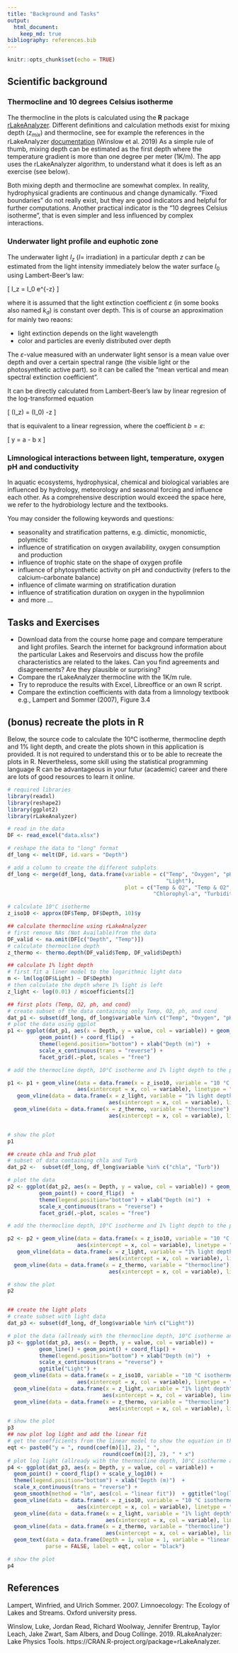 ```yaml
---
title: "Background and Tasks"
output: 
  html_document:
    keep_md: true
bibliography: references.bib    
---
```


```r
knitr::opts_chunk$set(echo = TRUE)
```

## Scientific background

### Thermocline and 10 degrees Celsius isotherme

The thermocline in the plots is calculated using the **R** package
[rLakeAnalyzer](https://cran.r-project.org/web/packages/rLakeAnalyzer/). Different
definitions and calculation methods exist for mixing depth ($z_{mix}$)
and thermocline, see for example the references in the rLakeAnalyzer
[documentation](https://cran.r-project.org/web/packages/rLakeAnalyzer/vignettes/sm_algorithm.html)
(Winslow et al. 2019)
As a simple rule of thumb, mixing depth can be estimated as the first
depth where the temperature gradient is more than one degree per meter
(1K/m).
The app uses the rLakeAnalyzer algorithm, to understand what
it does is left as an exercise (see below).

Both mixing depth and thermocline are somewhat complex. In reality,
hydrophysical gradients are continuous and change dynamically. "Fixed
boundaries" do not really exist, but they are good indicators and
helpful for further computations.  Another practical indicator is the
"10 degrees Celsius isotherme", that is even simpler and less
influenced by complex interactions.

### Underwater light profile and euphotic zone

The underwater light $I_z$ ($I=$ irradiation) in a particular depth $z$ can be 
estimated from the light intensity immediately below the water surface $I_0$ using 
Lambert-Beer's law:

\[
I_z = I_0 \cdot e^{-\varepsilon \cdot z}
\]

where it is assumed that the light extinction coefficient
$\varepsilon$ (in some books also named $k_d$) is constant over
depth. This is of course an approximation for mainly two reaons:

* light extinction depends on the light wavelength
* color and particles are evenly distributed over depth

The $\varepsilon$-value measured with an underwater light sensor is a
mean value over depth and over a certain spectral range (the visible
light or the photosynthetic active part).  so it can be called the
"mean vertical and mean spectral extinction coefficient".

It can be directly calculated from Lambert-Beer's law by linear
regresion of the log-transformed equation

\[
\ln(I_z) = \ln(I_0)  -\varepsilon \cdot z
\]

that is equivalent to a linear regression, where the coefficient $b = \varepsilon$:

\[
y = a  - b \cdot x
\]

### Limnological interactions between light, temperature, oxygen pH and conductivity

In aquatic ecosystems, hydrophysical, chemical and biological variables 
are influenced by hydrology, meteorology and seasonal forcing and influence each 
other. As a comprehensive description would exceed the space here, we refer to
the hydrobiology lecture and the textbooks.

You may consider the following keywords and questions:

* seasonality and stratification patterns, e.g. dimictic, monomictic, polymictic
* influence of stratification on oxygen availability, oxygen consumption and production
* influence of trophic state on the shape of oxygen profile
* influence of phytosynthetic activity on pH and conductivity (refers to the calcium-carbonate balance)
* influence of climate warming on stratification duration
* influence of stratification duration on oxygen in the hypolimnion
* and more ...


## Tasks and Exercises


* Download data from the course home page and compare temperature and
  light profiles. Search the internet for background information about
  the particular Lakes and Reservoirs and discuss how the profile
  characteristics are related to the lakes. Can you find agreements and
  disagreements? Are they plausible or surprising?
* Compare the rLakeAnalyzer thermocline with the 1K/m rule.
* Try to reproduce the results with Excel, Libreoffice or an own R script.
* Compare the extinction coefficients with data from a limnology
  textbook e.g., Lampert and Sommer (2007), Figure 3.4

## (bonus) recreate the plots in R

Below, the source code to calculate the 10°C isotherme, thermocline depth and 1% light depth, and create the plots shown in this application is provided. It is not required to understand this or to be able to recreate the plots in R. Nevertheless, some skill using the statistical programming language R can be advantageous in your futur (academic) career and there are lots of good resources to learn it online.

```r
# required libraries
library(readxl)
library(reshape2)
library(ggplot2)
library(rLakeAnalyzer)

# read in the data
DF <- read_excel("data.xlsx")

# reshape the data to "long" format
df_long <- melt(DF, id.vars = "Depth")

# add a column to create the different subplots
df_long <- merge(df_long, data.frame(variable = c("Temp", "Oxygen", "pH", "Cond", "chla", "Turb",
                                                  "Light"),
                                     plot = c("Temp & O2", "Temp & O2", "pH", "Conductivity",
                                              "Chlorophyl-a", "Turbidity", "Light")))

# calculate 10°C isotherme
z_iso10 <- approx(DF$Temp, DF$Depth, 10)$y

## calculate thermocline using rLakeAnalyzer
# first remove NAs (Not Available)from the data
DF_valid <- na.omit(DF[c("Depth", "Temp")])
# calculate thermocline depth
z_thermo <- thermo.depth(DF_valid$Temp, DF_valid$Depth)

## calculate 1% light depth
# first fit a liner model to the logarithmic light data
m <- lm(log(DF$Light) ~ DF$Depth)
# then calculate the depth where 1% light is left
z_light <- log(0.01) / m$coefficients[2]

## first plots (Temp, O2, ph, and cond)
# create subset of the data containing only Temp, O2, ph, and cond
dat_p1 <- subset(df_long, df_long$variable %in% c("Temp", "Oxygen", "pH", "Cond"))
# plot the data using ggplot
p1 <- ggplot(dat_p1, aes(x = Depth, y = value, col = variable)) + geom_line() +
          geom_point() + coord_flip()  +
          theme(legend.position="bottom") + xlab("Depth (m)")  +
          scale_x_continuous(trans = "reverse") +
          facet_grid(.~plot, scales = "free")

# add the thermocline depth, 10°C isotherme and 1% light depth to the plot

p1 <- p1 + geom_vline(data = data.frame(x = z_iso10, variable = "10 °C isotherme"),
                      aes(xintercept = x, col = variable), linetype = "dashed") +
   geom_vline(data = data.frame(x = z_light, variable = "1% light depth"),
                                aes(xintercept = x, col = variable), linetype = "dashed") +
  geom_vline(data = data.frame(x = z_thermo, variable = "thermocline"),
                                aes(xintercept = x, col = variable), linetype = "dashed")


# show the plot
p1

## create chla and Trub plot
# subset of data containing chla and Turb
dat_p2 <-  subset(df_long, df_long$variable %in% c("chla", "Turb"))

# plot the data
p2 <- ggplot(dat_p2, aes(x = Depth, y = value, col = variable)) + geom_line() +
          geom_point() + coord_flip()  +
          theme(legend.position="bottom") + xlab("Depth (m)")  +
          scale_x_continuous(trans = "reverse") +
          facet_grid(.~plot, scales = "free")

# add the thermocline depth, 10°C isotherme and 1% light depth to the plot

p2 <- p2 + geom_vline(data = data.frame(x = z_iso10, variable = "10 °C isotherme"),
                      aes(xintercept = x, col = variable), linetype = "dashed") +
   geom_vline(data = data.frame(x = z_light, variable = "1% light depth"),
                                aes(xintercept = x, col = variable), linetype = "dashed") +
  geom_vline(data = data.frame(x = z_thermo, variable = "thermocline"),
                                aes(xintercept = x, col = variable), linetype = "dashed")

# show the plot
p2


## create the light plots
# create subset with light data
dat_p3 <- subset(df_long, df_long$variable %in% c("Light"))

# plot the data (allready with the thermocline depth, 10°C isotherme and 1% light depth)
p3 <- ggplot(dat_p3, aes(x = Depth, y = value, col = variable)) +
          geom_line() + geom_point() + coord_flip() +
          theme(legend.position="bottom") + xlab("Depth (m)")  +
          scale_x_continuous(trans = "reverse") +
          ggtitle("Light") +
  geom_vline(data = data.frame(x = z_iso10, variable = "10 °C isotherme"),
                      aes(xintercept = x, col = variable), linetype = "dashed") +
  geom_vline(data = data.frame(x = z_light, variable = "1% light depth"),
                              aes(xintercept = x, col = variable), linetype = "dashed") +
  geom_vline(data = data.frame(x = z_thermo, variable = "thermocline"),
                                aes(xintercept = x, col = variable), linetype = "dashed")

# show the plot
p3
## now plot log light and add the linear fit
# get the coefficients from the linear model to show the equation in the plot
eqt <- paste0("y = ", round(coef(m)[1], 2), " ",
                              round(coef(m)[2], 2), " * x")
# plot log light (allready with the thermocline depth, 10°C isotherme and 1% light depth)
p4 <- ggplot(dat_p3, aes(x = Depth, y = value, col = variable)) +
  geom_point() + coord_flip() + scale_y_log10() +
  theme(legend.position="bottom") + xlab("Depth (m)")  +
  scale_x_continuous(trans = "reverse") +
  geom_smooth(method = "lm", aes(col = "linear fit"))  + ggtitle("log(light) with linear fit") + 
  geom_vline(data = data.frame(x = z_iso10, variable = "10 °C isotherme"),
                      aes(xintercept = x, col = variable), linetype = "dashed") +
  geom_vline(data = data.frame(x = z_light, variable = "1% light depth"),
                               aes(xintercept = x, col = variable), linetype = "dashed") +
  geom_vline(data = data.frame(x = z_thermo, variable = "thermocline"),
                               aes(xintercept = x, col = variable), linetype = "dashed") +
  geom_text(data = data.frame(Depth = 1, value = 1, variable = "linear fit"),
            parse = FALSE, label = eqt, color = "black")

# show the plot
p4  
```


## References

<!-- Lampert Sommer, Wikipedia, R packages /-->


Lampert, Winfried, and Ulrich Sommer. 2007. Limnoecology: The Ecology
of Lakes and Streams. Oxford university press.

Winslow, Luke, Jordan Read, Richard Woolway, Jennifer Brentrup, Taylor
Leach, Jake Zwart, Sam Albers, and Doug Collinge. 2019. RLakeAnalyzer:
Lake Physics Tools. https://CRAN.R-project.org/package=rLakeAnalyzer.

